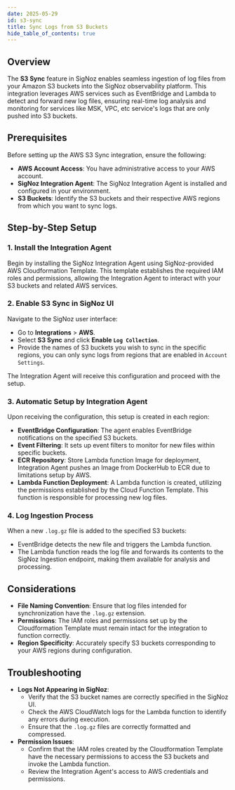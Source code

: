 ```yaml
---
date: 2025-05-29
id: s3-sync
title: Sync Logs from S3 Buckets
hide_table_of_contents: true
---
```


## Overview

The **S3 Sync** feature in SigNoz enables seamless ingestion of log files from 
your Amazon S3 buckets into the SigNoz observability platform. 
This integration leverages AWS services such as EventBridge and Lambda to detect
and forward new log files, ensuring real-time log analysis and monitoring for services like MSK, VPC, etc 
service's logs that are only pushed into S3 buckets.

## Prerequisites
Before setting up the AWS S3 Sync integration, ensure the following:
- **AWS Account Access**: You have administrative access to your AWS account.
- **SigNoz Integration Agent**: The SigNoz Integration Agent is installed and configured in your environment.
- **S3 Buckets**: Identify the S3 buckets and their respective AWS regions from which you want to sync logs.

## Step-by-Step Setup

### 1. Install the Integration Agent
Begin by installing the SigNoz Integration Agent using SigNoz-provided AWS 
Cloudformation Template. This template establishes the required IAM roles and 
permissions, allowing the Integration Agent to interact with your S3 buckets 
and related AWS services.

### 2. Enable S3 Sync in SigNoz UI
Navigate to the SigNoz user interface:

- Go to **Integrations** > **AWS**.
- Select **S3 Sync** and click **Enable `Log Collection`**.
- Provide the names of S3 buckets you wish to sync in the specific regions, you can only sync logs from regions that are enabled in `Account Settings`.

The Integration Agent will receive this configuration and proceed with the setup.

### 3. Automatic Setup by Integration Agent

Upon receiving the configuration, this setup is created in each region:

- **EventBridge Configuration**: The agent enables EventBridge notifications on the specified S3 buckets.
- **Event Filtering**: It sets up event filters to monitor for new files within specific buckets.
- **ECR Repository**: Store Lambda function Image for deployment, Integration Agent pushes an Image from DockerHub to ECR due to limitations setup by AWS.
- **Lambda Function Deployment**: A Lambda function is created, utilizing the permissions established by the Cloud Function Template. This function is responsible for processing new log files.

### 4. Log Ingestion Process

When a new `.log.gz` file is added to the specified S3 buckets:

- EventBridge detects the new file and triggers the Lambda function.
- The Lambda function reads the log file and forwards its contents to the SigNoz Ingestion endpoint, making them available for analysis and processing.

## Considerations
- **File Naming Convention**: Ensure that log files intended for synchronization have the `.log.gz` extension.
- **Permissions**: The IAM roles and permissions set up by the Cloudformation Template must remain intact for the integration to function correctly.
- **Region Specificity**: Accurately specify S3 buckets corresponding to your AWS regions during configuration.

## Troubleshooting

- **Logs Not Appearing in SigNoz**:
    - Verify that the S3 bucket names are correctly specified in the SigNoz UI.
    - Check the AWS CloudWatch logs for the Lambda function to identify any errors during execution.
    - Ensure that the `.log.gz` files are correctly formatted and compressed.
- **Permission Issues**:
    - Confirm that the IAM roles created by the Cloudformation Template have the necessary permissions to access the S3 buckets and invoke the Lambda function.
    - Review the Integration Agent's access to AWS credentials and permissions.